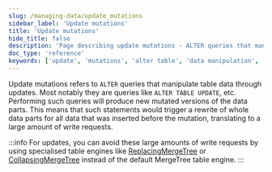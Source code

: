 ```yaml
---
slug: /managing-data/update_mutations
sidebar_label: 'Update mutations'
title: 'Update mutations'
hide_title: false
description: 'Page describing update mutations - ALTER queries that manipulate table data through updates'
doc_type: 'reference'
keywords: ['update', 'mutations', 'alter table', 'data manipulation', 'modify data']
---
```


Update mutations refers to `ALTER` queries that manipulate table data through updates. Most notably they are queries like `ALTER TABLE UPDATE`, etc. Performing such queries will produce new mutated versions of the data parts. This means that such statements would trigger a rewrite of whole data parts for all data that was inserted before the mutation, translating to a large amount of write requests.

:::info
For updates, you can avoid these large amounts of write requests by using specialised table engines like [ReplacingMergeTree](/guides/replacing-merge-tree) or [CollapsingMergeTree](/engines/table-engines/mergetree-family/collapsingmergetree) instead of the default MergeTree table engine.
:::


<UpdateMutations/>
